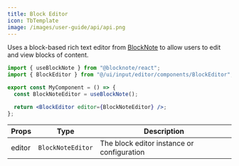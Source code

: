```yaml
---
title: Block Editor
icon: TbTemplate
image: /images/user-guide/api/api.png
---
```

Uses a block-based rich text editor from [BlockNote](https://www.blocknotejs.org/) to allow users to edit and view blocks of content. 

<Tabs>
<Tab title="Usage">

```jsx
import { useBlockNote } from "@blocknote/react";
import { BlockEditor } from "@/ui/input/editor/components/BlockEditor";

export const MyComponent = () => {
  const BlockNoteEditor = useBlockNote();

  return <BlockEditor editor={BlockNoteEditor} />;
};
```

</Tab>
<Tab title="Props">


| Props | Type | Description |
|-------|------|-------------|
| editor | `BlockNoteEditor` | The block editor instance or configuration |



</Tab>
</Tabs>

